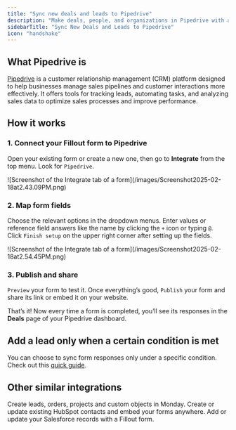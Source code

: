 ```yaml
---
title: "Sync new deals and leads to Pipedrive"
description: "Make deals, people, and organizations in Pipedrive with a Fillout form. Embed the form on your website or share through a link."
sidebarTitle: "Sync New Deals and Leads to Pipedrive"
icon: "handshake"
---
```


## What Pipedrive is

[Pipedrive](https://www.pipedrive.com/) is a customer relationship management (CRM) platform designed to help businesses manage sales pipelines and customer interactions more effectively. It offers tools for tracking leads, automating tasks, and analyzing sales data to optimize sales processes and improve performance.

## How it works

### 1. Connect your Fillout form to Pipedrive

Open your existing form or create a new one, then go to **Integrate** from the top menu. Look for `Pipedrive`.

<Frame>
  ![Screenshot of the Integrate tab of a form](/images/Screenshot2025-02-18at2.43.09PM.png)
</Frame>

### 2. Map form fields

Choose the relevant options in the dropdown menus. Enter values or reference field answers like the name by clicking the `+` icon or typing `@`. Click `Finish setup` on the upper right corner after setting up the fields.

<Frame>
  ![Screenshot of the Integrate tab of a form](/images/Screenshot2025-02-18at2.54.45PM.png)
</Frame>

### 3. Publish and share

`Preview` your form to test it. Once everything’s good, `Publish` your form and share its link or embed it on your website.

That’s it\! Now every time a form is completed, you’ll see its responses in the **Deals** page of your Pipedrive dashboard.

## Add a lead only when a certain condition is met

You can choose to sync form responses only under a specific condition. Check out this [quick guide](/help/conditional-integration#bbe44591cc624d09b3cf1198e66b75e0).

## Other similar integrations

<CardGroup cols={3}>
  <Card title="Sync form responses to Monday" icon="columns-3" iconType="regular" color="#FFC738" href="/help/monday">
    Create leads, orders, projects and custom objects in Monday.
  </Card>
  <Card title="Create a HubSpot form" icon="hubspot" iconType="regular" color="#FFC738" href="/help/hubspot">
    Create or update existing HubSpot contacts and embed your forms anywhere.
  </Card>
  <Card title="Create a Salesforce form" icon="cloud" iconType="solid" color="#FFC738" href="/help/salesforce">
    Add or update your Salesforce records with a Fillout form.
  </Card>
</CardGroup>